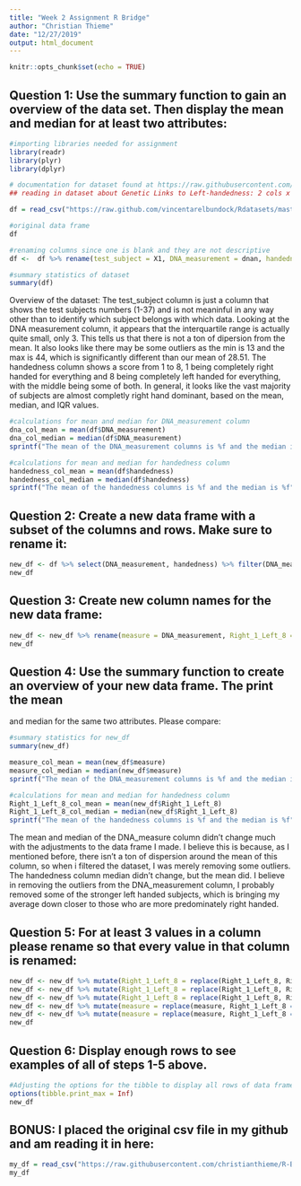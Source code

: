 ---
title: "Week 2 Assignment R Bridge"
author: "Christian Thieme"
date: "12/27/2019"
output: html_document
---

```{r setup, include=FALSE}
knitr::opts_chunk$set(echo = TRUE)

```

## Question 1: Use the summary function to gain an overview of the data set. Then display the mean and median for at least two attributes: 

```{r message=FALSE, warning=FALSE}
#importing libraries needed for assignment
library(readr)
library(plyr)
library(dplyr)

# documentation for dataset found at https://raw.githubusercontent.com/vincentarelbundock/Rdatasets/master/doc/boot/claridge.html
## reading in dataset about Genetic Links to Left-handedness: 2 cols x 37 rows - readying directly from github repo

df = read_csv("https://raw.github.com/vincentarelbundock/Rdatasets/master/csv/boot/claridge.csv")

#original data frame
df

#renaming columns since one is blank and they are not descriptive
df <-  df %>% rename(test_subject = X1, DNA_measurement = dnan, handedness = hand)

#summary statistics of dataset
summary(df)
```

Overview of the dataset: 
The test_subject column is just a column that shows the test subjects numbers (1-37) and is not meaninful in any way other than to identify which subject belongs with which data. Looking at the DNA measurement column, it appears that the interquartile range is actually quite small, only 3. This tells us that there is not a ton of dipersion from the mean. It also looks like there may be some outliers as the min is 13 and the max is 44, which is significantly different than our mean of 28.51. The handedness column shows a score from 1 to 8, 1 being completely right handed for everything and 8 being completely left handed for everything, with the middle being some of both. In general, it looks like the vast majority of subjects are almost completly right hand dominant, based on the mean, median, and IQR values. 

```{r}
#calculations for mean and median for DNA_measurement column
dna_col_mean = mean(df$DNA_measurement)
dna_col_median = median(df$DNA_measurement)
sprintf("The mean of the DNA_measurement columns is %f and the median is %f", dna_col_mean, dna_col_median )

#calculations for mean and median for handedness column
handedness_col_mean = mean(df$handedness)
handedness_col_median = median(df$handedness)
sprintf("The mean of the handedness columns is %f and the median is %f", handedness_col_mean, handedness_col_median )
```

## Question 2: Create a new data frame with a subset of the columns and rows. Make sure to rename it:

```{r}
new_df <- df %>% select(DNA_measurement, handedness) %>% filter(DNA_measurement > 27 & DNA_measurement < 32)
new_df
```

## Question 3: Create new column names for the new data frame:

```{r}
new_df <- new_df %>% rename(measure = DNA_measurement, Right_1_Left_8 = handedness)
new_df
```

## Question 4: Use the summary function to create an overview of your new data frame. The print the mean
and median for the same two attributes. Please compare:

```{r}
#summary statistics for new_df
summary(new_df)
```
```{r}
measure_col_mean = mean(new_df$measure)
measure_col_median = median(new_df$measure)
sprintf("The mean of the DNA_measurement columns is %f and the median is %f", measure_col_mean, measure_col_median )

#calculations for mean and median for handedness column
Right_1_Left_8_col_mean = mean(new_df$Right_1_Left_8)
Right_1_Left_8_col_median = median(new_df$Right_1_Left_8)
sprintf("The mean of the handedness columns is %f and the median is %f", Right_1_Left_8_col_mean, Right_1_Left_8_col_median )
```

The mean and median of the DNA_measure column didn't change much with the adjustments to the data frame I made. I believe this is because, as I mentioned before, there isn't a ton of dispersion around the mean of this column, so when i filtered the dataset, I was merely removing some outliers. The handedness column median didn't change, but the mean did. I believe in removing the outliers from the DNA_measurement column, I probably removed some of the stronger left handed subjects, which is bringing my average down closer to those who are more predominately right handed. 

## Question 5: For at least 3 values in a column please rename so that every value in that column is renamed:
```{r}
new_df <- new_df %>% mutate(Right_1_Left_8 = replace(Right_1_Left_8, Right_1_Left_8 == 1, 8))
new_df <- new_df %>% mutate(Right_1_Left_8 = replace(Right_1_Left_8, Right_1_Left_8 == 2, 7))
new_df <- new_df %>% mutate(Right_1_Left_8 = replace(Right_1_Left_8, Right_1_Left_8 == 3, 6))
new_df <- new_df %>% mutate(measure = replace(measure, Right_1_Left_8 == 8, 15.5))
new_df <- new_df %>% mutate(measure = replace(measure, Right_1_Left_8 == 7, 43))
new_df
```

## Question 6: Display enough rows to see examples of all of steps 1-5 above.
```{r}
#Adjusting the options for the tibble to display all rows of data frame
options(tibble.print_max = Inf)
new_df
```

## BONUS: I placed the original csv file in my github and am reading it in here:

```{r message=FALSE, warning=FALSE}
my_df = read_csv("https://raw.githubusercontent.com/christianthieme/R-Bridge-Course/master/claridge.csv")
my_df
```
